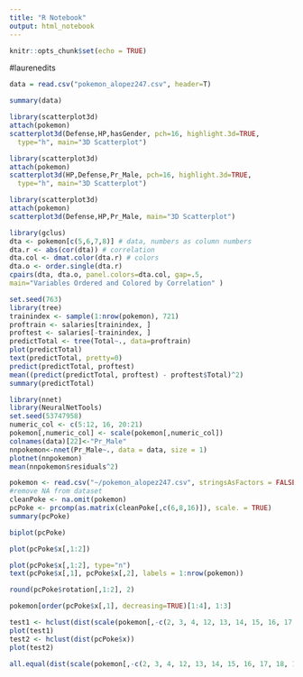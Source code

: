 ```yaml
---
title: "R Notebook"
output: html_notebook
---
```

```r

knitr::opts_chunk$set(echo = TRUE)
```

#laurenedits

```r
data = read.csv("pokemon_alopez247.csv", header=T)
```

```r
summary(data)
```

```r
library(scatterplot3d) 
attach(pokemon) 
scatterplot3d(Defense,HP,hasGender, pch=16, highlight.3d=TRUE,
  type="h", main="3D Scatterplot")
```

```r
library(scatterplot3d) 
attach(pokemon) 
scatterplot3d(HP,Defense,Pr_Male, pch=16, highlight.3d=TRUE,
  type="h", main="3D Scatterplot")
```

```r
library(scatterplot3d)
attach(pokemon)
scatterplot3d(Defense,HP,Pr_Male, main="3D Scatterplot")
```

```r
library(gclus)
dta <- pokemon[c(5,6,7,8)] # data, numbers as column numbers 
dta.r <- abs(cor(dta)) # correlation
dta.col <- dmat.color(dta.r) # colors
dta.o <- order.single(dta.r) 
cpairs(dta, dta.o, panel.colors=dta.col, gap=.5,
main="Variables Ordered and Colored by Correlation" )
```

```r
set.seed(763)
library(tree)
trainindex <- sample(1:nrow(pokemon), 721)
proftrain <- salaries[trainindex, ]
proftest <- salaries[-trainindex, ]
predictTotal <- tree(Total~., data=proftrain)
plot(predictTotal)
text(predictTotal, pretty=0)
predict(predictTotal, proftest)
mean((predict(predictTotal, proftest) - proftest$Total)^2)
summary(predictTotal)
```


```r
library(nnet)
library(NeuralNetTools)
set.seed(53747958)
numeric_col <- c(5:12, 16, 20:21)
pokemon[,numeric_col] <- scale(pokemon[,numeric_col])
colnames(data)[22]<-"Pr_Male"
nnpokemon<-nnet(Pr_Male~., data = data, size = 1)
plotnet(nnpokemon)
mean(nnpokemon$residuals^2)
```


```r
pokemon <- read.csv("~/pokemon_alopez247.csv", stringsAsFactors = FALSE)
#remove NA from dataset
cleanPoke <- na.omit(pokemon)
pcPoke <- prcomp(as.matrix(cleanPoke[,c(6,8,16)]), scale. = TRUE)
summary(pcPoke)
```

```r
biplot(pcPoke)
```

```r
plot(pcPoke$x[,1:2])
```

```r
plot(pcPoke$x[,1:2], type="n")
text(pcPoke$x[,1], pcPoke$x[,2], labels = 1:nrow(pokemon))
```

```r
round(pcPoke$rotation[,1:2], 2)
```

```r
pokemon[order(pcPoke$x[,1], decreasing=TRUE)[1:4], 1:3]
```

```r
test1 <- hclust(dist(scale(pokemon[,-c(2, 3, 4, 12, 13, 14, 15, 16, 17, 18, 19, 23)])))
plot(test1)
test2 <- hclust(dist(pcPoke$x))
plot(test2)
```

```r
all.equal(dist(scale(pokemon[,-c(2, 3, 4, 12, 13, 14, 15, 16, 17, 18, 19, 23)])), dist(pcPoke$x), check.attributes = FALSE)
```
